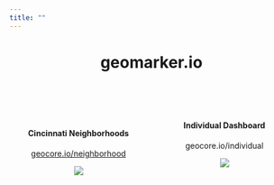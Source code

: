 ```yaml
---
title: ""
---
```


<center> <h1>geomarker.io</h1> </center>

<style>
  .col2 {
    columns: 2 200px;
    -webkit-columns: 2 200px;
    -moz-columns: 2 200px;
  }
</style>

&nbsp; 

<div class="col2">

&nbsp; 

<center> 

<h4>Cincinnati Neighborhoods</h4>

[geocore.io/neighborhood](http://ecat-app_map.amazon-shiny.duckdns.org)

[![](figs/ecat-map.gif)](http://ecat-app_map.amazon-shiny.duckdns.org) 

</center>

<center> 

&nbsp; 

<h4>Individual Dashboard</h4>

geocore.io/individual

[![](figs/geomarker_screenshot.resize.png)](figs/geomarker_screenshot.png) 

</center>

</div>
